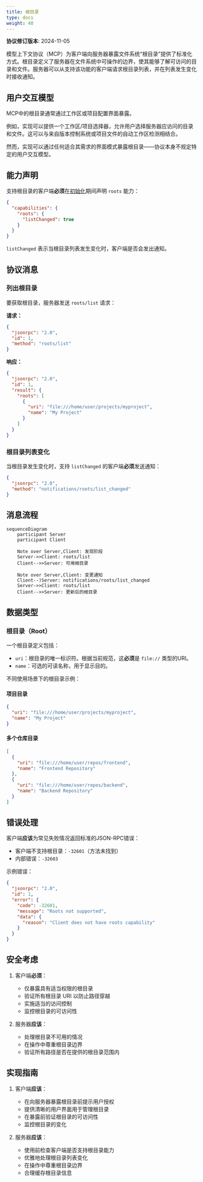 ```yaml
---
title: 根目录
type: docs
weight: 40
---
```


<Info>**协议修订版本**: 2024-11-05</Info>

模型上下文协议（MCP）为客户端向服务器暴露文件系统“根目录”提供了标准化方式。根目录定义了服务器在文件系统中可操作的边界，使其能够了解可访问的目录和文件。服务器可以从支持该功能的客户端请求根目录列表，并在列表发生变化时接收通知。

## 用户交互模型

MCP中的根目录通常通过工作区或项目配置界面暴露。

例如，实现可以提供一个工作区/项目选择器，允许用户选择服务器应访问的目录和文件。这可以与来自版本控制系统或项目文件的自动工作区检测相结合。

然而，实现可以通过任何适合其需求的界面模式暴露根目录——协议本身不规定特定的用户交互模型。

## 能力声明

支持根目录的客户端**必须**在[初始化](/specification/2024-11-05/basic/lifecycle#initialization)期间声明 `roots` 能力：

```json
{
  "capabilities": {
    "roots": {
      "listChanged": true
    }
  }
}
```

`listChanged` 表示当根目录列表发生变化时，客户端是否会发出通知。

## 协议消息

### 列出根目录

要获取根目录，服务器发送 `roots/list` 请求：

**请求：**

```json
{
  "jsonrpc": "2.0",
  "id": 1,
  "method": "roots/list"
}
```

**响应：**

```json
{
  "jsonrpc": "2.0",
  "id": 1,
  "result": {
    "roots": [
      {
        "uri": "file:///home/user/projects/myproject",
        "name": "My Project"
      }
    ]
  }
}
```

### 根目录列表变化

当根目录发生变化时，支持 `listChanged` 的客户端**必须**发送通知：

```json
{
  "jsonrpc": "2.0",
  "method": "notifications/roots/list_changed"
}
```

## 消息流程

```mermaid
sequenceDiagram
    participant Server
    participant Client

    Note over Server,Client: 发现阶段
    Server->>Client: roots/list
    Client-->>Server: 可用根目录

    Note over Server,Client: 变更通知
    Client--)Server: notifications/roots/list_changed
    Server->>Client: roots/list
    Client-->>Server: 更新后的根目录
```

## 数据类型

### 根目录（Root）

一个根目录定义包括：

- `uri`：根目录的唯一标识符。根据当前规范，这**必须**是 `file://` 类型的URI。
- `name`：可选的可读名称，用于显示目的。

不同使用场景下的根目录示例：

#### 项目目录

```json
{
  "uri": "file:///home/user/projects/myproject",
  "name": "My Project"
}
```

#### 多个仓库目录

```json
[
  {
    "uri": "file:///home/user/repos/frontend",
    "name": "Frontend Repository"
  },
  {
    "uri": "file:///home/user/repos/backend",
    "name": "Backend Repository"
  }
]
```

## 错误处理

客户端**应该**为常见失败情况返回标准的JSON-RPC错误：

- 客户端不支持根目录：`-32601`（方法未找到）
- 内部错误：`-32603`

示例错误：

```json
{
  "jsonrpc": "2.0",
  "id": 1,
  "error": {
    "code": -32601,
    "message": "Roots not supported",
    "data": {
      "reason": "Client does not have roots capability"
    }
  }
}
```

## 安全考虑

1. 客户端**必须**：
   - 仅暴露具有适当权限的根目录
   - 验证所有根目录 URI 以防止路径穿越
   - 实施适当的访问控制
   - 监控根目录的可访问性

2. 服务器**应该**：
   - 处理根目录不可用的情况
   - 在操作中尊重根目录边界
   - 验证所有路径是否在提供的根目录范围内

## 实现指南

1. 客户端**应该**：
   - 在向服务器暴露根目录前提示用户授权
   - 提供清晰的用户界面用于管理根目录
   - 在暴露前验证根目录的可访问性
   - 监控根目录的变化

2. 服务器**应该**：
   - 使用前检查客户端是否支持根目录能力
   - 优雅地处理根目录列表变化
   - 在操作中尊重根目录边界
   - 合理缓存根目录信息